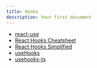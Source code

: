```yaml
---
title: Hooks
description: Your first document
---
```


- [react-use](https://github.com/streamich/react-use)
- [React Hooks Cheatsheet](https://react-hooks-cheatsheet.com/)
- [React Hooks Simplified](https://courses.webdevsimplified.com/react-hooks-simplified)
- [useHooks](https://usehooks.com/)
- [usehooks-ts](https://usehooks.com/)
